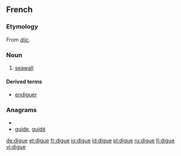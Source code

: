 ==French==

===Etymology===
From {{etyl|dum}} ''[[dijc]]''.

===Noun===
{{fr-noun|f}}

# [[seawall]]

====Derived terms====
*[[endiguer]]

===Anagrams===
* {{alphagram|degiu}}
* [[guide#French|guide]], [[guidé#French|guidé]]


[[de:digue]]
[[et:digue]]
[[fr:digue]]
[[io:digue]]
[[id:digue]]
[[pl:digue]]
[[ru:digue]]
[[fi:digue]]
[[vi:digue]]